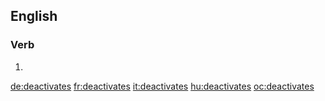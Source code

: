 ==English==

===Verb===
{{head|en}}

# {{en-third-person singular of|deactivate}}

[[de:deactivates]]
[[fr:deactivates]]
[[it:deactivates]]
[[hu:deactivates]]
[[oc:deactivates]]